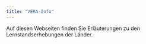 ```yaml
---
title: "VERA-Info"
---
```


Auf diesen Webseiten finden Sie Erläuterungen zu den Lernstandserhebungen der Länder.
